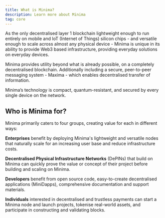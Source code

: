 ```yaml
---
title: What is Minima?
description: Learn more about Minima
tag: core
---
```


As the only decentralised layer 1 blockchain lightweight enough to run entirely on mobile and IoT (Internet of Things) silicon chips - and versatile enough to scale across almost any physical device - Minima is unique in its ability to provide Web3 based infrastructure, providing everyday solutions on everyday devices.

Minima provides utility beyond what is already possible, on a completely decentralised blockchain. Additionally including a secure, peer-to-peer messaging system - Maxima - which enables decentralised transfer of information.

Minima’s technology is compact, quantum-resistant, and secured by every single device on the network.

<Callout title="Minima node - browser interface" type="warning">
  <ImageZoom
    width={800}
    height={800}
    alt="Minima node - browser interface"
    src="/mdshub_old.png"
  />
</Callout>


## Who is Minima for?

Minima primarily caters to four groups, creating value for each in different ways:

**Enterprises** benefit by deploying Minima's lightweight and versatile nodes that naturally scale for an increasing user base and reduce infrastructure costs.

**Decentralised Physical Infrastructure Networks** (DePINs) that build on Minima can quickly prove the value or concept of their project before building and scaling on Minima.

**Developers** benefit from open source code, easy-to-create decentralised applications (MiniDapps), comprehensive documentation and support materials.

**Individuals** interested in decentralised and trustless payments can start a Minima node and launch projects, tokenise real-world assets, and participate in constructing and validating blocks.
